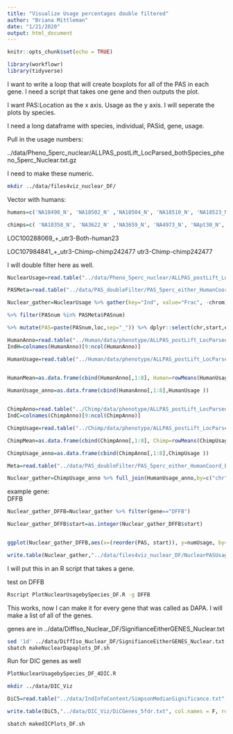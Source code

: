 ```yaml
---
title: "Visualize Usage percentages double filtered"
author: "Briana Mittleman"
date: "1/21/2020"
output: html_document
---
```


```r
knitr::opts_chunk$set(echo = TRUE)
```


```r
library(workflowr)
library(tidyverse)
```

I want to write a loop that will create boxplots for all of the PAS in each gene. I need a script that takes one gene and then outputs the plot.  

I want PAS:Location as the x axis. Usage as the y axis. I will seperate the plots by species.  


I need a long dataframe with species, individual, PASid, gene, usage.  


Pull in the usage numbers: 

../data/Pheno_5perc_nuclear/ALLPAS_postLift_LocParsed_bothSpecies_pheno_5perc_Nuclear.txt.gz

I need to make these numeric.  


```bash
mkdir ../data/files4viz_nuclear_DF/
```


Vector with humans:

```r
humans=c('NA18498_N', 'NA18502_N' ,'NA18504_N', 'NA18510_N', 'NA18523_N')

chimps=c( 'NA18358_N', 'NA3622_N' ,'NA3659_N', 'NA4973_N', 'NApt30_N', 'NApt91_N')
```

LOC100288069_+_utr3-Both-human23

LOC107984841_+_utr3-Chimp-chimp242477
utr3-Chimp-chimp242477


I will double filter here as well.  
```r
NuclearUsage=read.table("../data/Pheno_5perc_nuclear/ALLPAS_postLift_LocParsed_bothSpecies_pheno_5perc_Nuclear.txt.gz", header = T)

PASMeta=read.table("../data/PAS_doubleFilter/PAS_5perc_either_HumanCoord_BothUsage_meta_doubleFilter.txt", header = T, stringsAsFactors = F) %>% dplyr::rename("PASnum" = PAS)

Nuclear_gather=NuclearUsage %>% gather(key="Ind", value="Frac", -chrom) %>% separate(Frac, into=c("num", "denom"), sep="/") %>% mutate(numUsage=as.integer(num)/as.integer(denom)) %>% replace_na(list(numUsage=0)) %>% separate(Ind, into=c("sample", "fraction"), by="_") %>% mutate(species=ifelse(sample %in% humans, "Human","Chimp")) %>% separate(chrom, into=c("chr","start","end","PASid"), sep=":")%>% separate(PASid, into=c("Gene", "strand", "PASinf"), sep="_")%>% separate(PASinf, into=c("loc", "disc", "PASnum"), sep="-") 

%>% filter(PASnum %in% PASMeta$PASnum) 

%>% mutate(PAS=paste(PASnum,loc,sep="_")) %>% dplyr::select(chr,start,end, strand, PAS, species,Gene, sample,numUsage)
```

```r
HumanAnno=read.table("../Human/data/phenotype/ALLPAS_postLift_LocParsed_Human_Pheno.txt", header = T, stringsAsFactors = F) %>% tidyr::separate(chrom, sep = ":", into = c("chr", "start", "end", "id")) %>% tidyr::separate(id, sep="_", into=c("gene", "strand", "peak"))  %>% separate(peak,into=c("loc", "disc","PAS"), sep="-")
IndH=colnames(HumanAnno)[9:ncol(HumanAnno)]

HumanUsage=read.table("../Human/data/phenotype/ALLPAS_postLift_LocParsed_Human_Pheno_countOnlyNumeric.txt", col.names = IndH)
 

HumanMean=as.data.frame(cbind(HumanAnno[,1:8], Human=rowMeans(HumanUsage)))

HumanUsage_anno=as.data.frame(cbind(HumanAnno[,1:8],HumanUsage ))


ChimpAnno=read.table("../Chimp/data/phenotype/ALLPAS_postLift_LocParsed_Chimp_Pheno.txt", header = T, stringsAsFactors = F) %>% tidyr::separate(chrom, sep = ":", into = c("chr", "start", "end", "id")) %>% tidyr::separate(id, sep="_", into=c("gene", "strand", "peak"))  %>% separate(peak,into=c("loc", "disc","PAS"), sep="-")
IndC=colnames(ChimpAnno)[9:ncol(ChimpAnno)]

ChimpUsage=read.table("../Chimp/data/phenotype/ALLPAS_postLift_LocParsed_Chimp_Pheno_countOnlyNumeric.txt", col.names = IndC)

ChimpMean=as.data.frame(cbind(ChimpAnno[,1:8], Chimp=rowMeans(ChimpUsage)))

ChimpUsage_anno=as.data.frame(cbind(ChimpAnno[,1:8],ChimpUsage ))

Meta=read.table("../data/PAS_doubleFilter/PAS_5perc_either_HumanCoord_BothUsage_meta_doubleFilter.txt", header = T, stringsAsFactors = F)

Nuclear_gather=ChimpUsage_anno %>% full_join(HumanUsage_anno,by=c("chr", "start", "end", "gene","strand","loc", "disc", "PAS")) %>% filter(PAS %in% Meta$PAS)  %>% select(-contains("_T")) %>% mutate(PAS=paste(PAS,loc,sep="_")) %>% select(-loc, -disc) %>% gather("Sample", "numUsage", -chr,-start,-end,-gene,-strand,-PAS ) %>%mutate(species=ifelse(Sample %in% humans, "Human","Chimp"))%>% dplyr::select(chr,start,end, strand, PAS, species,gene, Sample,numUsage)
```



example gene:  
DFFB
```r
Nuclear_gather_DFFB=Nuclear_gather %>% filter(gene=="DFFB")

Nuclear_gather_DFFB$start=as.integer(Nuclear_gather_DFFB$start)


ggplot(Nuclear_gather_DFFB,aes(x=(reorder(PAS, start)), y=numUsage, by=species, fill=species))+ geom_boxplot(notch =F, width=.5) + scale_fill_brewer(palette = "Dark2")+theme(axis.text.x = element_text(angle = 90), legend.position = "top",panel.grid.major = element_blank(), panel.grid.minor = element_blank(),panel.background = element_blank(), axis.line = element_line(colour = "black")) + labs(y="Usage", title="Usage by species for DFFB",x="PAS") 
```


```r
write.table(Nuclear_gather,"../data/files4viz_nuclear_DF/NuclearPASUsage.txt", col.names = T, row.names = F, quote = F)
```



I will put this in an R script that takes a gene.  


test on DFFB
```bash
Rscript PlotNuclearUsagebySpecies_DF.R -g DFFB
```

This works, now I can make it for every gene that was called as DAPA. I will make a list of all of the genes.  

genes are in ../data/DiffIso_Nuclear_DF/SignifianceEitherGENES_Nuclear.txt

```bash
sed '1d' ../data/DiffIso_Nuclear_DF/SignifianceEitherGENES_Nuclear.txt > ../data/DiffIso_Nuclear_DF/SignifianceEitherGENES_Nuclear_noHead.txt
sbatch makeNuclearDapaplots_DF.sh
```


Run for DIC genes as well



```bash
PlotNuclearUsagebySpecies_DF_4DIC.R

mkdir ../data/DIC_Viz
```


```r
DiC5=read.table("../data/IndInfoContent/SimpsonMedianSignificance.txt",header = T, stringsAsFactors = F) %>% filter(sIC=="Yes") %>% select(gene)

write.table(DiC5,"../data/DIC_Viz/DiCGenes_5fdr.txt", col.names = F, row.names = F,quote = F)
```

```bash
sbatch makedICPlots_DF.sh
```

